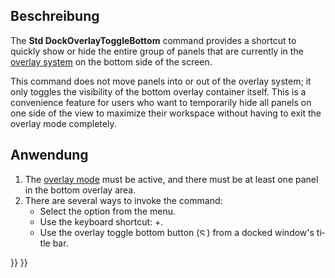 <languages/>

{{Docnav/de
|[[Std_DockOverlayToggleTop/de|DockÜberlagernObenUmschalten]]
|[[Std_LinkSelectLinked/de|ZumVerknüpftenObjektGehen]]
|[[Std_View_Menu/de|Std Menü Ansicht]]
|IconL=Std_DockOverlayToggleTop.svg
|IconR=Std_LinkSelectLinked.svg
|IconC=Freecad.svg
}}

<div lang="en" dir="ltr" class="mw-content-ltr">
{{GuiCommand
|Name=Std DockOverlayToggleBottom
|MenuLocation=View → Dock panel overlay → Toggle bottom
|Workbenches=All
|Shortcut={{KEY|Ctrl}}+{{KEY|Down}}
|Version=1.0
|SeeAlso=[[Std_DockOverlayToggleLeft]], [[Std_DockOverlayToggleRight]], [[Std_DockOverlayToggleTop]], [[Std_DockOverlayAll]]
}}
</div>

<span id="Description"></span>
==Beschreibung==

<div lang="en" dir="ltr" class="mw-content-ltr">
The '''Std DockOverlayToggleBottom''' command provides a shortcut to quickly show or hide the entire group of panels that are currently in the [[Std_DockOverlayAll|overlay system]] on the bottom side of the screen.
</div>

<div lang="en" dir="ltr" class="mw-content-ltr">
This command does not move panels into or out of the overlay system; it only toggles the visibility of the bottom overlay container itself. This is a convenience feature for users who want to temporarily hide all panels on one side of the view to maximize their workspace without having to exit the overlay mode completely.
</div>

<span id="Usage"></span>
==Anwendung==

<div lang="en" dir="ltr" class="mw-content-ltr">
# The [[Std_DockOverlayAll|overlay mode]] must be active, and there must be at least one panel in the bottom overlay area.
# There are several ways to invoke the command:
#* Select the {{MenuCommand|View → Dock panel overlay → Toggle bottom}} option from the menu.
#* Use the keyboard shortcut: {{KEY|Ctrl}}+{{KEY|Down}}.
#* Use the overlay toggle bottom button ([[File:Std DockOverlayToggleBottom.svg|12x12px]]) from a docked window's title bar.
</div>


{{Docnav/de
|[[Std_DockOverlayToggleTop/de|DockÜberlagernObenUmschalten]]
|[[Std_LinkSelectLinked/de|ZumVerknüpftenObjektGehen]]
|[[Std_View_Menu/de|Std Menü Ansicht]]
|IconL=Std_DockOverlayToggleTop.svg
|IconR=Std_LinkSelectLinked.svg
|IconC=Freecad.svg
}}

{{Std_Base_navi{{#translation:}}}}
{{Userdocnavi{{#translation:}}}}
